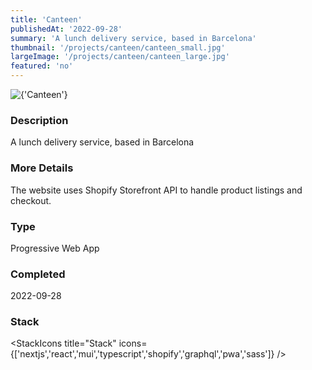 ```yaml
---
title: 'Canteen'
publishedAt: '2022-09-28'
summary: 'A lunch delivery service, based in Barcelona'
thumbnail: '/projects/canteen/canteen_small.jpg'
largeImage: '/projects/canteen/canteen_large.jpg'
featured: 'no'
---
```


<div className="relative w-full h-[400px] sm:h-[600px] md:h-[760px] lg:h-[920px]">
  <Image
    alt={'Canteen'}
    src={'/projects/canteen/canteen.jpg'}
    sizes="(max-width: 640px) 100%, 100%"
    fill={true}
    priority
    style={{
      objectFit: 'contain'
    }}
  />
</div>

### Description

A lunch delivery service, based in Barcelona

### More Details

The website uses Shopify Storefront API to handle product listings and checkout.

### Type

Progressive Web App


### Completed
2022-09-28



### Stack

<StackIcons
  title="Stack"
  icons={['nextjs','react','mui','typescript','shopify','graphql','pwa','sass']}
  />
